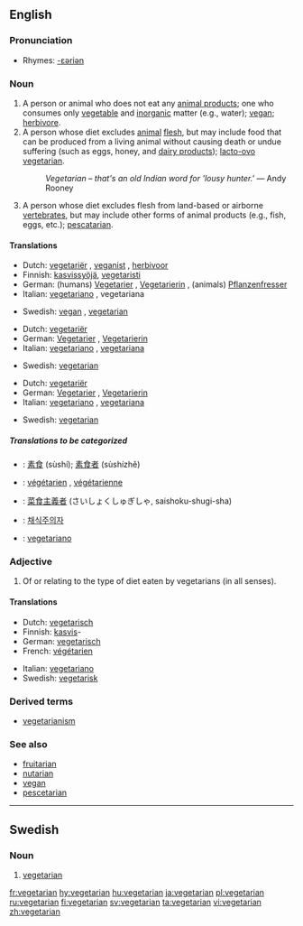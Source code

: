 ==English==
{{wikipedia|vegetarianism}}

===Pronunciation===
*Rhymes: [[Rhymes:English:-ɛəriən|-ɛəriən]]

===Noun===
{{en-noun}}

# A person or animal who does not eat any [[animal products]]; one who consumes only [[vegetable]] and [[inorganic]] matter (e.g., water); [[vegan]]; [[herbivore]].
# A person whose diet excludes [[animal]] [[flesh]], but may include food that can be produced from a living animal without causing death or undue suffering (such as eggs, honey, and [[dairy product]]s); [[lacto-ovo vegetarian]].
#:''Vegetarian &ndash; that's an old Indian word for 'lousy hunter.' '' &mdash; Andy Rooney
# A person whose diet excludes flesh from land-based or airborne [[vertebrate]]s, but may include other forms of animal products (e.g., fish, eggs, etc.); [[pescatarian]].
<!--This is hardly a vegetarian, just a man of common sense:
# A person whose diet excludes [[animal product]]s ([[meat]], [[dairy]], etc.) produced under cruel circumstances.  -->

====Translations====
{{top|person or animal who does not eat any animal products}}
*Dutch: [[vegetariër]] {{m}}, [[veganist]] {{m}}, [[herbivoor]] {{m}}
*Finnish: [[kasvissyöjä]], [[vegetaristi]]
*German: (humans) [[Vegetarier]] {{m}}, [[Vegetarierin]] {{f}}, (animals) [[Pflanzenfresser]] {{m}}
*Italian: [[vegetariano]] {{m}}, vegetariana {{f}}
{{mid}}
*Swedish: [[vegan]] {{c}}, [[#Swedish|vegetarian]] {{c}}
{{bottom}}

{{top|person whose diet excludes animal flesh}}
*Dutch: [[vegetariër]] {{m}}
*German: [[Vegetarier]] {{m}}, [[Vegetarierin]] {{f}}
*Italian: [[vegetariano]] {{m}}, [[vegetariana]] {{f}}
{{mid}}
*Swedish: [[#Swedish|vegetarian]] {{c}}
{{bottom}}

{{top|person whose diet excludes flesh from land-based or airborne vertebrates}}
*Dutch: [[vegetariër]] {{m}}
*German: [[Vegetarier]] {{m}}, [[Vegetarierin]] {{f}}
*Italian: [[vegetariano]] {{m}}, [[vegetariana]] {{f}}
{{mid}}
*Swedish: [[#Swedish|vegetarian]] {{c}}
{{bottom}}

<!--This is hardly a vegetarian
{{top|person whose diet excludes animal products produced under cruel circumstances}}
*Dutch: [[vegetariër]] {{m}}
*German: [[Vegetarier]] {{m}}, [[Vegetarierin]] {{f}}
*Italian: [[vegetariano]] {{m}}, [[vegetariana]] {{f}}
{{mid}}
*Swedish: [[#Swedish|vegetarian]] {{c}}
{{bottom}}  -->

=====Translations to be categorized=====
{{checktrans}}
*{{ttbc|Chinese}}: [[素食]] (sùshí); [[素食者]] (sùshízhě)
*{{ttbc|French}}: [[végétarien]] {{m}}, [[végétarienne]] {{f}}
*{{ttbc|Japanese}}: [[菜食主義者]] (さいしょくしゅぎしゃ, saishoku-shugi-sha)
*{{ttbc|Korean}}: [[채식주의자]]
*{{ttbc|Portuguese}}: [[vegetariano]]

===Adjective===
{{en-adj|-}}

# Of or relating to the type of diet eaten by vegetarians (in all senses).

====Translations====
{{top}}
*Dutch: [[vegetarisch#Dutch|vegetarisch]]
*Finnish: [[kasvis]]-
*German: [[vegetarisch#German|vegetarisch]]
*French: [[végétarien]]
{{mid}}
*Italian: [[vegetariano]]
*Swedish: [[vegetarisk]]
{{bottom}}

===Derived terms===
*[[vegetarianism]]

===See also===
*[[fruitarian]]
*[[nutarian]]
*[[vegan]]
*[[pescetarian]]

----

==Swedish==
===Noun===
{{sv-noun-reg-r-c|2=vegetariane}}

# [[#English|vegetarian]]

[[fr:vegetarian]]
[[hy:vegetarian]]
[[hu:vegetarian]]
[[ja:vegetarian]]
[[pl:vegetarian]]
[[ru:vegetarian]]
[[fi:vegetarian]]
[[sv:vegetarian]]
[[ta:vegetarian]]
[[vi:vegetarian]]
[[zh:vegetarian]]
